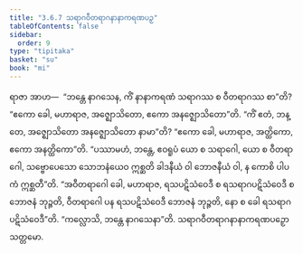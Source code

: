 ```yaml
---
title: "3.6.7 သရာဂဝီတရာဂနာနာကရဏပဉှ"
tableOfContents: false
sidebar:
  order: 9
type: "tipitaka"
basket: "su"
book: "mi"
---
```



<DynamicBreadcrumb />

<Division number="89" book="mi">

<Paragraph number="418" book="mi">
ရာဇာ အာဟ—  “ဘန္တေ နာဂသေန, ကိံ နာနာကရဏံ သရာဂဿ စ ဝီတရာဂဿ စာ”တိ? “ဧကော ခေါ, မဟာရာဇ, အဇ္ဈောသိတော, ဧကော အနဇ္ဈောသိတော”တိ. “ကိံ ဧတံ, ဘန္တေ, အဇ္ဈောသိတော အနဇ္ဈောသိတော နာမာ”တိ? “ဧကော ခေါ, မဟာရာဇ, အတ္ထိကော, ဧကော အနတ္ထိကော”တိ. “ပဿာမဟံ, ဘန္တေ, ဧဝရူပံ ယော စ သရာဂေါ, ယော စ ဝီတရာဂေါ, သဗ္ဗောပေသော သောဘနံယေဝ ဣစ္ဆတိ ခါဒနီယံ ဝါ ဘောဇနီယံ ဝါ, န ကောစိ ပါပကံ ဣစ္ဆတီ”တိ. “အဝီတရာဂေါ ခေါ, မဟာရာဇ, ရသပဋိသံဝေဒီ စ ရသရာဂပဋိသံဝေဒီ စ ဘောဇနံ ဘုဉ္ဇတိ, ဝီတရာဂေါ ပန ရသပဋိသံဝေဒီ ဘောဇနံ ဘုဉ္ဇတိ, နော စ ခေါ ရသရာဂပဋိသံဝေဒီ”တိ.
</Paragraph>

<Paragraph number="419" book="mi">
“ကလ္လောသိ, ဘန္တေ နာဂသေနာ”တိ.

</Paragraph>
</Division>

<Paragraph number="420" type="center" book="mi">
သရာဂဝီတရာဂနာနာကရဏပဉှော သတ္တမော.
</Paragraph>